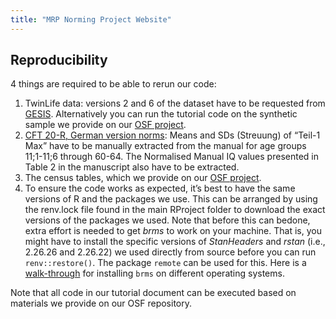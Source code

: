 ```yaml
---
title: "MRP Norming Project Website"
---
```



## Reproducibility

4 things are required to be able to rerun our code:

1. TwinLife data: versions 2 and 6 of the dataset have to be requested from [GESIS](https://search.gesis.org/research_data/ZA6701). Alternatively you can run the tutorial code on the synthetic sample we provide on our [OSF project](https://osf.io/2r9sy/).
2. [CFT 20-R, German version norms](https://www.testzentrale.de/shop/grundintelligenztest-skala-2-revision-cft-20-r-mit-wortschatztest-ws-und-zahlenfolgentest-zf-revision-ws-zf-r-90116.html): Means and SDs (Streuung) of "Teil-1 Max" have to be manually extracted from the manual for age groups 11;1-11;6 through 60-64. The Normalised Manual IQ values presented in Table 2 in the manuscript also have to be extracted.
3. The census tables, which we provide on our [OSF project](https://osf.io/2r9sy/).
4. To ensure the code works as expected, it's best to have the same versions of R and the packages we use. This can be arranged by using the renv.lock file found in the main RProject folder to download the exact versions of the packages we used. Note that before this can bedone, extra effort is needed to get _brms_ to work on your machine. That is, you might have to install the specific versions of _StanHeaders_ and _rstan_ (i.e., 2.26.26 and 2.26.22) we used directly from source before you can run `renv::restore()`. The package `remote` can be used for this. Here is a [walk-through](https://learnb4ss.github.io/learnB4SS/articles/install-brms.html) for installing `brms` on different operating systems.

Note that all code in our tutorial document can be executed based on materials we provide on our OSF repository.